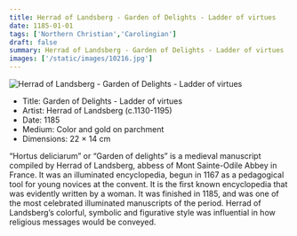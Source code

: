 ```yaml
---
title: Herrad of Landsberg - Garden of Delights - Ladder of virtues
date: 1185-01-01
tags: ['Northern Christian','Carolingian']
draft: false
summary: Herrad of Landsberg - Garden of Delights - Ladder of virtues
images: ['/static/images/10216.jpg']
---
```


![Herrad of Landsberg - Garden of Delights - Ladder of virtues](/static/images/10216.jpg)

* Title: Garden of Delights - Ladder of virtues
* Artist: Herrad of Landsberg (c.1130-1195)
* Date: 1185
* Medium: Color and gold on parchment
* Dimensions: 22 × 14 cm

“Hortus deliciarum” or “Garden of delights” is a medieval manuscript compiled by Herrad of Landsberg, abbess of Mont Sainte-Odile Abbey in France. It was an illuminated encyclopedia, begun in 1167 as a pedagogical tool for young novices at the convent. It is the first known encyclopedia that was evidently written by a woman. It was finished in 1185, and was one of the most celebrated illuminated manuscripts of the period. Herrad of Landsberg’s colorful, symbolic and figurative style was influential in how religious messages would be conveyed.
